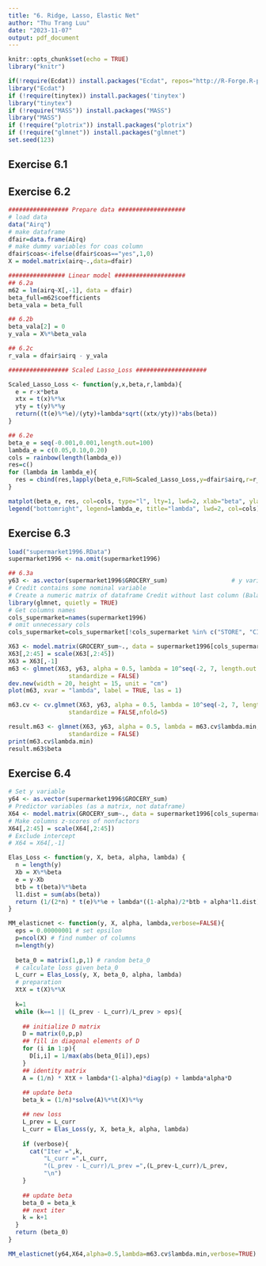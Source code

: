 ```yaml
---
title: "6. Ridge, Lasso, Elastic Net"
author: "Thu Trang Luu"
date: "2023-11-07"
output: pdf_document
---
```


```r
knitr::opts_chunk$set(echo = TRUE)
library("knitr")
```

```r
if(!require(Ecdat)) install.packages("Ecdat", repos="http://R-Forge.R-project.org")
library("Ecdat")
if (!require(tinytex)) install.packages('tinytex')
library("tinytex")
if (!require("MASS")) install.packages("MASS")
library("MASS")
if (!require("plotrix")) install.packages("plotrix")
if (!require("glmnet")) install.packages("glmnet")
set.seed(123)
```

## Exercise 6.1

## Exercise 6.2

```r
################# Prepare data ###################
# load data 
data("Airq")
# make dataframe
dfair=data.frame(Airq)
# make dummy variables for coas column
dfair$coas<-ifelse(dfair$coas=="yes",1,0)
X = model.matrix(airq~.,data=dfair)
```

```r
################ Linear model ####################
## 6.2a
m62 = lm(airq~X[,-1], data = dfair)
beta_full=m62$coefficients
beta_vala = beta_full

## 6.2b
beta_vala[2] = 0
y_vala = X%*%beta_vala

## 6.2c
r_vala = dfair$airq - y_vala
```

```r
################# Scaled Lasso_Loss ####################

Scaled_Lasso_Loss <- function(y,x,beta,r,lambda){
  e = r-x*beta
  xtx = t(x)%*%x
  yty = t(y)%*%y
  return((t(e)%*%e)/(yty)+lambda*sqrt((xtx/yty))*abs(beta))
}

## 6.2e
beta_e = seq(-0.001,0.001,length.out=100)
lambda_e = c(0.05,0.10,0.20)
cols = rainbow(length(lambda_e))
res=c()
for (lambda in lambda_e){
  res = cbind(res,lapply(beta_e,FUN=Scaled_Lasso_Loss,y=dfair$airq,r=r_vala,x=X[,2],lambda=lambda))
}

matplot(beta_e, res, col=cols, type="l", lty=1, lwd=2, xlab="beta", ylab="Scaled Lasso Loss")
legend("bottomright", legend=lambda_e, title="lambda", lwd=2, col=cols)
```

## Exercise 6.3
```r
load("supermarket1996.RData")
supermarket1996 <- na.omit(supermarket1996)
```

```r
## 6.3a                    
y63 <- as.vector(supermarket1996$GROCERY_sum)                  # y variable
# Credit contains some nominal variable
# Create a numeric matrix of dataframe Credit without last column (Balance) and intercept
library(glmnet, quietly = TRUE)
# Get columns names
cols_supermarket=names(supermarket1996)
# omit unnecessary cols
cols_supermarket=cols_supermarket[!cols_supermarket %in% c("STORE", "CITY", "ZIP", "GROCCOUP_sum","SHPINDX")]

X63 <- model.matrix(GROCERY_sum~., data = supermarket1996[cols_supermarket])  # Predictor variables (as a matrix, not dataframe)                  # Make columns z-scores of nonfactors
X63[,2:45] = scale(X63[,2:45])
X63 = X63[,-1]
m63 <- glmnet(X63, y63, alpha = 0.5, lambda = 10^seq(-2, 7, length.out = 50),
                 standardize = FALSE)
dev.new(width = 20, height = 15, unit = "cm")
plot(m63, xvar = "lambda", label = TRUE, las = 1)

m63.cv <- cv.glmnet(X63, y63, alpha = 0.5, lambda = 10^seq(-2, 7, length.out = 50),
                 standardize = FALSE,nfold=5)

result.m63 <- glmnet(X63, y63, alpha = 0.5, lambda = m63.cv$lambda.min,
                 standardize = FALSE)  
print(m63.cv$lambda.min)
result.m63$beta
```

## Exercise 6.4
```r
# Set y variable
y64 <- as.vector(supermarket1996$GROCERY_sum) 
# Predictor variables (as a matrix, not dataframe)
X64 <- model.matrix(GROCERY_sum~., data = supermarket1996[cols_supermarket])  
# Make columns z-scores of nonfactors
X64[,2:45] = scale(X64[,2:45])
# Exclude intercept
# X64 = X64[,-1]
```

```r
Elas_Loss <- function(y, X, beta, alpha, lambda) {
  n = length(y)
  Xb = X%*%beta
  e = y-Xb
  btb = t(beta)%*%beta
  l1.dist = sum(abs(beta))
  return (1/(2*n) * t(e)%*%e + lambda*((1-alpha)/2*btb + alpha*l1.dist))
}

MM_elasticnet <- function(y, X, alpha, lambda,verbose=FALSE){
  eps = 0.00000001 # set epsilon
  p=ncol(X) # find number of columns
  n=length(y)
  
  beta_0 = matrix(1,p,1) # random beta_0
  # calculate loss given beta_0
  L_curr = Elas_Loss(y, X, beta_0, alpha, lambda)
  # preparation
  XtX = t(X)%*%X
  
  k=1
  while (k==1 || (L_prev - L_curr)/L_prev > eps){
    
    ## initialize D matrix
    D = matrix(0,p,p)
    ## fill in diagonal elements of D
    for (i in 1:p){
      D[i,i] = 1/max(abs(beta_0[i]),eps)
    }
    ## identity matrix
    A = (1/n) * XtX + lambda*(1-alpha)*diag(p) + lambda*alpha*D
    
    ## update beta
    beta_k = (1/n)*solve(A)%*%t(X)%*%y

    ## new loss 
    L_prev = L_curr
    L_curr = Elas_Loss(y, X, beta_k, alpha, lambda) 
    
    if (verbose){
      cat("Iter =",k,
          "L_curr =",L_curr,
          "(L_prev - L_curr)/L_prev =",(L_prev-L_curr)/L_prev,
          "\n")
    }
    
    ## update beta
    beta_0 = beta_k
    ## next iter
    k = k+1
  }
  return (beta_0)
}
```

```r
MM_elasticnet(y64,X64,alpha=0.5,lambda=m63.cv$lambda.min,verbose=TRUE)
```

